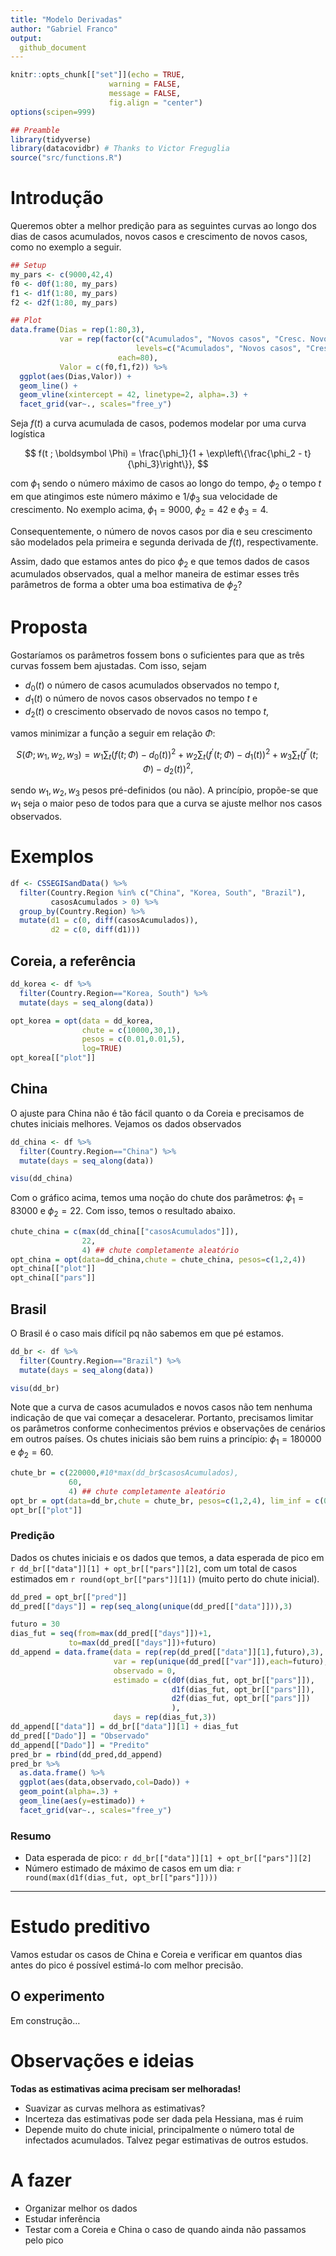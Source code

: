 ```yaml
---
title: "Modelo Derivadas"
author: "Gabriel Franco"
output:
  github_document
---
```


```r
knitr::opts_chunk[["set"]](echo = TRUE,
                      warning = FALSE,
                      message = FALSE,
                      fig.align = "center")
options(scipen=999)

## Preamble
library(tidyverse)
library(datacovidbr) # Thanks to Victor Freguglia
source("src/functions.R")


```


# Introdução

Queremos obter a melhor predição para as seguintes curvas ao longo dos dias de casos acumulados, novos casos e crescimento de novos casos, como no exemplo a seguir.

```r
## Setup
my_pars <- c(9000,42,4)
f0 <- d0f(1:80, my_pars)
f1 <- d1f(1:80, my_pars)
f2 <- d2f(1:80, my_pars)

## Plot
data.frame(Dias = rep(1:80,3),
           var = rep(factor(c("Acumulados", "Novos casos", "Cresc. Novos Casos"),
                            levels=c("Acumulados", "Novos casos", "Cresc. Novos Casos")), 
                        each=80),
           Valor = c(f0,f1,f2)) %>% 
  ggplot(aes(Dias,Valor)) +
  geom_line() +
  geom_vline(xintercept = 42, linetype=2, alpha=.3) +
  facet_grid(var~., scales="free_y")
```

Seja $f(t)$ a curva acumulada de casos, podemos modelar por uma curva logística 

$$
f(t ; \boldsymbol \Phi) = \frac{\phi_1}{1 + \exp\left\{\frac{\phi_2 - t}{\phi_3}\right\}},
$$

com $\phi_1$ sendo o número máximo de casos ao longo do tempo, $\phi_2$ o tempo $t$ em que atingimos este número máximo e $1/\phi_3$ sua velocidade de crescimento. No exemplo acima, $\phi_1=9000$, $\phi_2 = 42$ e $\phi_3 = 4$.

Consequentemente, o número de novos casos por dia e seu crescimento são modelados pela primeira e segunda derivada de $f(t)$, respectivamente.

Assim, dado que estamos antes do pico $\phi_2$ e que temos dados de casos acumulados observados, qual a melhor maneira de estimar esses três parâmetros de forma a obter uma boa estimativa de $\phi_2$?

# Proposta

Gostaríamos os parâmetros fossem bons o suficientes para que as três curvas fossem bem ajustadas. Com isso, sejam 

- $d_0(t)$ o número de casos acumulados  observados no tempo $t$,
- $d_1(t)$ o número de novos casos observados no tempo $t$ e
- $d_2(t)$ o crescimento observado de novos casos no tempo $t$,

vamos minimizar a função a seguir em relação $\Phi$:

$$
S(\Phi ; \,w_1,w_2,w_3) 
= 
w_1\sum_t \big(f(t;\Phi) - d_0(t)\big)^2 +
w_2\sum_t \big(f^\prime(t ;\Phi) - d_1(t)\big)^2 +
w_3\sum_t \big(f^{\prime \prime}(t;\Phi) - d_2(t)\big)^2,
$$

sendo $w_1,w_2,w_3$ pesos pré-definidos (ou não). A princípio, propõe-se que $w_1$ seja o maior peso de todos para que a curva se ajuste melhor nos casos observados.

# Exemplos

```r
df <- CSSEGISandData() %>%
  filter(Country.Region %in% c("China", "Korea, South", "Brazil"),
         casosAcumulados > 0) %>%
  group_by(Country.Region) %>%
  mutate(d1 = c(0, diff(casosAcumulados)), 
         d2 = c(0, diff(d1)))
```


## Coreia, a referência
```r
dd_korea <- df %>% 
  filter(Country.Region=="Korea, South") %>% 
  mutate(days = seq_along(data))

opt_korea = opt(data = dd_korea, 
                chute = c(10000,30,1), 
                pesos = c(0.01,0.01,5), 
                log=TRUE)
opt_korea[["plot"]]
```

## China

O ajuste para China não é tão fácil quanto o da Coreia e precisamos de chutes iniciais melhores. Vejamos os dados observados

```r
dd_china <- df %>% 
  filter(Country.Region=="China") %>% 
  mutate(days = seq_along(data))

visu(dd_china)
```

Com o gráfico acima, temos uma noção do chute dos parâmetros: $\phi_1 = 83000$ e  $\phi_2=22$. Com isso, temos o resultado abaixo.

```r
chute_china = c(max(dd_china[["casosAcumulados"]]),
                22,
                4) ## chute completamente aleatório
opt_china = opt(data=dd_china,chute = chute_china, pesos=c(1,2,4))
opt_china[["plot"]]
opt_china[["pars"]]
```

## Brasil

O Brasil é o caso mais difícil pq não sabemos em que pé estamos.

```r
dd_br <- df %>% 
  filter(Country.Region=="Brazil") %>% 
  mutate(days = seq_along(data))

visu(dd_br)
```

Note que a curva de casos acumulados e novos casos não tem nenhuma indicação de que vai começar a desacelerar. Portanto, precisamos limitar os parâmetros conforme conhecimentos prévios e observações de cenários em outros países. Os chutes iniciais são bem ruins a princípio: $\phi_1 = 180000$ e $\phi_2 = 60$.

```r
chute_br = c(220000,#10*max(dd_br$casosAcumulados),
             60,
             4) ## chute completamente aleatório
opt_br = opt(data=dd_br,chute = chute_br, pesos=c(1,2,4), lim_inf = c(0,44,0))
opt_br[["plot"]]
```

### Predição 

Dados os chutes iniciais e os dados que temos, a data esperada de pico em `r dd_br[["data"]][1] + opt_br[["pars"]][2]`, com um total de casos estimados em `r round(opt_br[["pars"]][1])` (muito perto do chute inicial).



```r
dd_pred = opt_br[["pred"]]
dd_pred[["days"]] = rep(seq_along(unique(dd_pred[["data"]])),3)

futuro = 30
dias_fut = seq(from=max(dd_pred[["days"]])+1,
             to=max(dd_pred[["days"]])+futuro)
dd_append = data.frame(data = rep(rep(dd_pred[["data"]][1],futuro),3), ## inicializando
                       var = rep(unique(dd_pred[["var"]]),each=futuro),
                       observado = 0,
                       estimado = c(d0f(dias_fut, opt_br[["pars"]]), 
                                    d1f(dias_fut, opt_br[["pars"]]), 
                                    d2f(dias_fut, opt_br[["pars"]]) 
                                    ),
                       days = rep(dias_fut,3))
dd_append[["data"]] = dd_br[["data"]][1] + dias_fut
dd_pred[["Dado"]] = "Observado"
dd_append[["Dado"]] = "Predito"
pred_br = rbind(dd_pred,dd_append)
pred_br %>% 
  as.data.frame() %>% 
  ggplot(aes(data,observado,col=Dado)) +
  geom_point(alpha=.3) +
  geom_line(aes(y=estimado)) +
  facet_grid(var~., scales="free_y")
```

### Resumo

- Data esperada de pico:  `r dd_br[["data"]][1] + opt_br[["pars"]][2]`
- Número estimado de máximo de casos em um dia: `r round(max(d1f(dias_fut, opt_br[["pars"]])))`


****

# Estudo preditivo

Vamos estudar os casos de China e Coreia e verificar em quantos dias antes do pico é possível estimá-lo com melhor precisão.

## O experimento

Em construção...


# Observações e ideias

**Todas as estimativas acima precisam ser melhoradas!**

- Suavizar as curvas melhora as estimativas?
- Incerteza das estimativas pode ser dada pela Hessiana, mas é ruim
- Depende muito do chute inicial, principalmente o número total de infectados acumulados. Talvez pegar estimativas de outros estudos.

# A fazer

- Organizar melhor os dados
- Estudar inferência
- Testar com a Coreia e China o caso de quando ainda não passamos pelo pico
